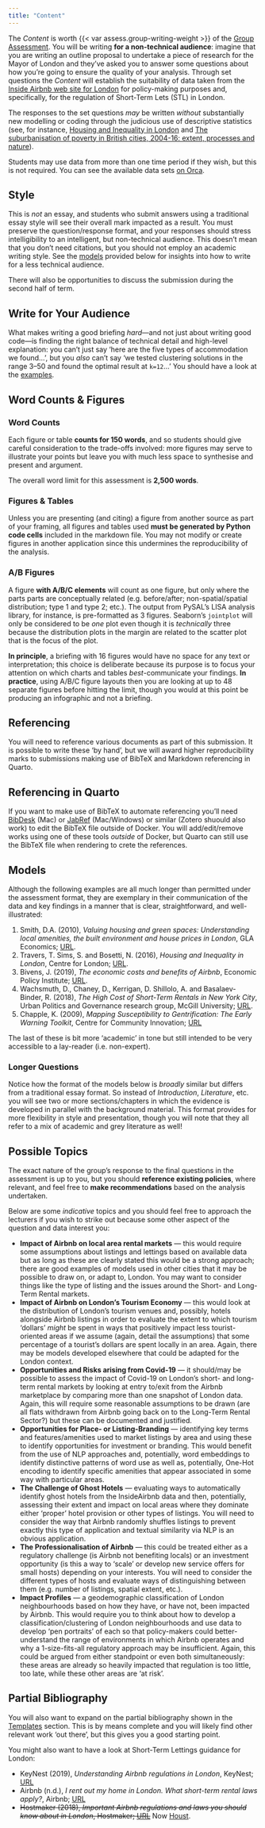 ```yaml
---
title: "Content"
---
```


The *Content* is worth {{< var assess.group-writing-weight >}} of the [Group Assessment](./group.qmd). You will be writing **for a non-technical audience**: imagine that you are writing an outline proposal to undertake a piece of research for the Mayor of London and they've asked you to answer some questions about how you're going to ensure the quality of your analysis. Through set questions the *Content* will establish the suitability of data taken from the [Inside Airbnb web site for London](http://insideairbnb.com/get-the-data.html) for policy-making purposes and, specifically, for the regulation of Short-Term Lets (STL) in London.

The responses to the set questions *may* be written *without* substantially new modelling or coding through the judicious use of descriptive statistics (see, for instance, [Housing and Inequality in London](https://www.centreforlondon.org/publication/housing-and-inequality-in-london/) and [The suburbanisation of poverty in British cities, 2004-16: extent, processes and nature](https://www.tandfonline.com/doi/full/10.1080/02723638.2017.1405689)). 

Students may use data from more than one time period if they wish, but this is not required. You can see the available data sets [on Orca](https://orca.casa.ucl.ac.uk/~jreades/data/). 

## Style

This is _not_ an essay, and students who submit answers using a traditional essay style will see their overall mark impacted as a result. You must preserve the question/response format, and your responses should stress intelligibility to an intelligent, but non-technical audience. This doesn't mean that you don't need citations, but you should not employ an academic writing style. See the [models](#models) provided below for insights into how to write for a less technical audience.

There will also be opportunities to discuss the submission during the second half of term. 

::: {.callout-warning}

## Write for Your Audience

What makes writing a good briefing *hard*---and not just about writing good code---is finding the right balance of technical detail and high-level explanation: you can't just say 'here are the five types of accommodation we found...', but you *also* can't say 'we tested clustering solutions in the range 3--50 and found the optimal result at `k=12`...' You should have a look at the [examples](./models.qmd).

:::

## Word Counts & Figures

### Word Counts

Each figure or table **counts for 150 words**, and so students should give careful consideration to the trade-offs involved: more figures may serve to illustrate your points but leave you with much less space to synthesise and present and argument.

The overall word limit for this assessment is **2,500 words**.

### Figures & Tables

Unless you are presenting (and citing) a figure from another source as part of your framing, all figures and tables used **must be generated by Python code cells** included in the markdown file. You may not modify or create figures in another application since this undermines the reproducibility of the analysis.

### A/B Figures

A figure **with A/B/C elements** will count as one figure, but only where the parts parts are conceptually related (e.g. before/after; non-spatial/spatial distribution; type 1 and type 2; etc.). The output from PySAL's LISA analysis library, for instance, is pre-formatted as 3 figures. Seaborn's `jointplot` will only be considered to be *one* plot even though it is *technically* three because the distribution plots in the margin are related to the scatter plot that is the focus of the plot.

**In principle**, a briefing with 16 figures would have no space for any text or interpretation; this choice is deliberate because its purpose is to focus your attention on which charts and tables *best*-communicate your findings. **In practice**, using A/B/C figure layouts then you are looking at up to 48 separate figures before hitting the limit, though you would at this point be producing an infographic and not a briefing.

## Referencing

You will need to reference various documents as part of this submission. It is possible to write these 'by hand', but we will award higher reproducibility marks to submissions making use of BibTeX and Markdown referencing in Quarto. 

::: {.callout-tip}
## Referencing in Quarto 

If you want to make use of BibTeX to automate referencing you'll need [BibDesk](https://bibdesk.sourceforge.io) (Mac) or [JabRef](https://www.jabref.org) (Mac/Windows) or similar (Zotero shuould also work) to edit the BibTeX file outside of Docker. You will add/edit/remove works using one of these tools *outside* of Docker, but Quarto can still use the BibTeX file when rendering to crete the references.

:::

## Models

Although the following examples are all much longer than permitted under the assessment format, they are exemplary in their communication of the data and key findings in a manner that is clear, straightforward, and well-illustrated:

1. Smith, D.A. (2010), *Valuing housing and green spaces: Understanding local amenities, the built environment and house prices in London*, GLA Economics; [URL](https://www.london.gov.uk/sites/default/files/gla_migrate_files_destination/GLAE-wp-42.pdf).
2. Travers, T. Sims, S. and Bosetti, N. (2016), *Housing and Inequality in London*, Centre for London; [URL](https://www.centreforlondon.org/publication/housing-and-inequality-in-london/).
3. Bivens, J. (2019), *The economic costs and benefits of Airbnb*, Economic Policy Institute; [URL](https://www.epi.org/publication/the-economic-costs-and-benefits-of-airbnb-no-reason-for-local-policymakers-to-let-airbnb-bypass-tax-or-regulatory-obligations/).
4. Wachsmuth, D., Chaney, D., Kerrigan, D. Shillolo, A. and Basalaev-Binder, R. (2018), *The High Cost of Short-Term Rentals in New York City*, Urban Politics and Governance research group, McGill University; [URL](https://www.mcgill.ca/newsroom/files/newsroom/channels/attach/airbnb-report.pdf).
5. Chapple, K. (2009), *Mapping Susceptibility to Gentrification: The Early Warning Toolkit*, Centre for Community Innovation; [URL](https://communityinnovation.berkeley.edu/publications) 

The last of these is bit more 'academic' in tone but still intended to be very accessible to a lay-reader (i.e. non-expert).

::: {.callout-tip}

### Longer Questions

Notice how the format of the models below is *broadly* similar but differs from a traditional essay format. So instead of *Introduction*, *Literature*, etc. you will see two or more sections/chapters in which the evidence is developed in parallel with the background material. This format provides for more flexibility in style and presentation, though you will note that they all refer to a mix of academic and grey literature as well!

:::

## Possible Topics

The exact nature of the group's response to the final questions in the assessment is up to you, but you should **reference existing policies**, where relevant, and feel free to **make recommendations** based on the analysis undertaken. 

Below are some *indicative* topics and you should feel free to approach the lecturers if you wish to strike out because some other aspect of the question and data interest you:

- **Impact of Airbnb on local area rental markets** — this would require some assumptions about listings and lettings based on available data but as long as these are clearly stated this would be a strong approach; there are good examples of models used in other cities that it may be possible to draw on, or adapt to, London. You may want to consider things like the type of listing and the issues around the Short- and Long-Term Rental markets.
- **Impact of Airbnb on London's Tourism Economy** — this would look at the distribution of London's tourism venues and, possibly, hotels alongside Airbnb listings in order to evaluate the extent to which tourism 'dollars' *might* be spent in ways that positively impact less tourist-oriented areas if we assume (again, detail the assumptions) that some percentage of a tourist's dollars are spent locally in an area. Again, there may be models developed elsewhere that could be adapted for the London context.
- **Opportunities and Risks arising from Covid-19** — it should/may be possible to assess the impact of Covid-19 on London's short- and long-term rental markets by looking at entry to/exit from the Airbnb marketplace by comparing more than one snapshot of London data. Again, this will require some reasonable assumptions to be drawn (are all flats withdrawn from Airbnb going back on to the Long-Term Rental Sector?) but these can be documented and justified.
- **Opportunities for Place- or Listing-Branding** — identifying key terms and features/amenities used to market listings by area and using these to identify opportunities for investment or branding. This would benefit from the use of NLP approaches and, potentially, word embeddings to identify distinctive patterns of word use as well as, potentially, One-Hot encoding to identify specific amenities that appear associated in some way with particular areas.
- **The Challenge of Ghost Hotels** — evaluating ways to automatically identify ghost hotels from the InsideAirbnb data and then, potentially, assessing their extent and impact on local areas where they dominate either 'proper' hotel provision or other types of listings. You will need to consider the way that Airbnb randomly shuffles listings to prevent exactly this type of application and textual similarity via NLP is an obvious application.
- **The Professionalisation of Airbnb** — this could be treated either as a regulatory challenge (is Airbnb not benefiting locals) or an investment opportunity (is this a way to 'scale' or develop new service offers for small hosts) depending on your interests. You will need to consider the different types of hosts and evaluate ways of distinguishing between them (e.g. number of listings, spatial extent, etc.).
- **Impact Profiles** — a geodemographic classification of London neighbourhoods based on how they have, or have not, been impacted by Airbnb. This would require you to think about how to develop a classification/clustering of London neighbourhoods and use data to develop 'pen portraits' of each so that policy-makers could better-understand the range of environments in which Airbnb operates and why a 1-size-fits-all regulatory approach may be insufficient. Again, this could be argued from either standpoint or even both simultaneously: these areas are already so heavily impacted that regulation is too little, too late, while these other areas are 'at risk'.

## Partial Bibliography

You will also want to expand on the partial bibliography shown in the [Templates](./restrictions.qmd#the-templates) section. This is by means complete and you will likely find other relevant work 'out there', but this gives you a good starting point. 

You might also want to have a look at Short-Term Lettings guidance for London:

- KeyNest (2019), *Understanding Airbnb regulations in London*, KeyNest; [URL](https://keynest.com/blog/airbnb-regulations-london)
- Airbnb (n.d.), *I rent out my home in London. What short-term rental laws apply?*, Airbnb; [URL](https://www.airbnb.co.uk/help/article/1340/i-rent-out-my-home-in-london-what-shortterm-rental-laws-apply)
- ~~Hostmaker (2018), *Important Airbnb regulations and laws you should know about in London*, Hostmaker; [URL](https://hostmaker.com/blog/important-airbnb-regulations-country-laws-know-london/)~~ Now [Houst](https://www.houst.com/uk/london-airbnb-management).

<!-- 
- A [marking rubric](./Group_Rubric.pdf) is available.
- A [proposal outline](https://github.com/jreades/fsds/blob/master/assessments/Project_Outline.qmd) template is available (see: [example](Project_Outline.pdf)).
-->
